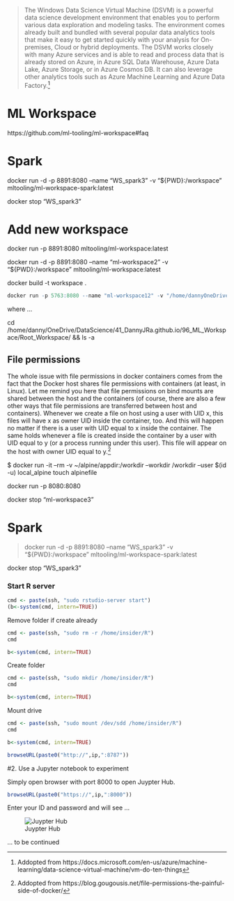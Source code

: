 >The Windows Data Science Virtual Machine (DSVM) is a powerful data science development environment that enables you to perform various data exploration and modeling tasks. The environment comes already built and bundled with several popular data analytics tools that make it easy to get started quickly with your analysis for On-premises, Cloud or hybrid deployments. The DSVM works closely with many Azure services and is able to read and process data that is already stored on Azure, in Azure SQL Data Warehouse, Azure Data Lake, Azure Storage, or in Azure Cosmos DB. It can also leverage other analytics tools such as Azure Machine Learning and Azure Data Factory.[^1]

# ML Workspace

https://github.com/ml-tooling/ml-workspace#faq

# Spark

docker run -d -p 8891:8080 --name "WS_spark3" -v "${PWD}:/workspace" mltooling/ml-workspace-spark:latest

docker stop "WS_spark3"


# Add new workspace

docker run -p 8891:8080 mltooling/ml-workspace:latest

docker run -d -p 8891:8080 --name "ml-workspace2" -v "${PWD}:/workspace" mltooling/ml-workspace:latest


docker build -t workspace .


```r
docker run -p 5763:8080 --name "ml-workspace12" -v "/home/dannyOneDrive/DataScience/41_DannyJRa.github.io/96_ML_Workspace/test:/root/Documents" mltooling/ml-workspace-spark:latest
```
where ...

cd /home/danny/OneDrive/DataScience/41_DannyJRa.github.io/96_ML_Workspace/Root_Workspace/ && ls -a

## File permissions

The whole issue with file permissions in docker containers comes from the fact that the Docker host shares file permissions with containers (at least, in Linux). Let me remind you here that file permissions on bind mounts are shared between the host and the containers (of course, there are also a few other ways that file permissions are transferred between host and containers). Whenever we create a file on host using a user with UID x, this files will have x as owner UID inside the container, too. And this will happen no matter if there is a user with UID equal to x inside the container. The same holds whenever a file is created inside the container by a user with UID equal to y (or a process running under this user). This file will appear on the host with owner UID equal to y.[^2]











$ docker run -it --rm -v ~/alpine/appdir:/workdir --workdir /workdir  --user $(id -u) local_alpine touch alpinefile


docker run -p 8080:8080 

docker stop "ml-workspace3"



# Spark

>docker run -d -p 8891:8080 --name "WS_spark3" -v "${PWD}:/workspace" mltooling/ml-workspace-spark:latest

docker stop "WS_spark3"

### Start R server

```r
cmd <- paste(ssh, "sudo rstudio-server start")
(b<-system(cmd, intern=TRUE))
```

Remove folder if create already

```r
cmd <- paste(ssh, "sudo rm -r /home/insider/R")
cmd

b<-system(cmd, intern=TRUE)
```

Create folder

```r
cmd <- paste(ssh, "sudo mkdir /home/insider/R")
cmd

b<-system(cmd, intern=TRUE)
```

Mount drive

```r
cmd <- paste(ssh, "sudo mount /dev/sdd /home/insider/R")
cmd

b<-system(cmd, intern=TRUE)
```


```r
browseURL(paste0("http://",ip,":8787"))
```


#2.  Use a Jupyter notebook to experiment

Simply open browser with port 8000 to open Juypter Hub. 
```r
browseURL(paste0("https://",ip,":8000"))
```

Enter your ID and password and will see ...

![Juypter Hub](img/jupyter_hub_BLOG.png)



... to be continued

[^1]: Addopted from https://docs.microsoft.com/en-us/azure/machine-learning/data-science-virtual-machine/vm-do-ten-things

[^2]: Addopted from https://blog.gougousis.net/file-permissions-the-painful-side-of-docker/